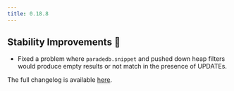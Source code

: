 ```yaml
---
title: 0.18.8
---
```


## Stability Improvements 💪

- Fixed a problem where `paradedb.snippet` and pushed down heap filters would produce empty results or not match in the presence of UPDATEs.

The full changelog is available [here](https://github.com/paradedb/paradedb/releases/tag/v0.18.8).
